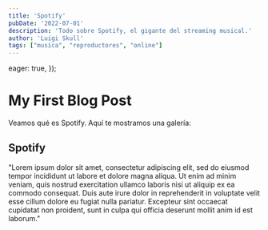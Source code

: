 ```yaml
---
title: 'Spotify'
pubDate: '2022-07-01'
description: 'Todo sobre Spotify, el gigante del streaming musical.'
author: 'Luigi Skull'
tags: ["musica", "reproductores", "online"]
---
```



  eager: true,
});


<Carousel images={images} />

# My First Blog Post

Veamos qué es Spotify. Aquí te mostramos una galería:


## Spotify

"Lorem ipsum dolor sit amet, consectetur adipiscing elit, sed do eiusmod tempor incididunt ut labore et dolore magna aliqua. Ut enim ad minim veniam, quis nostrud exercitation ullamco laboris nisi ut aliquip ex ea commodo consequat. Duis aute irure dolor in reprehenderit in voluptate velit esse cillum dolore eu fugiat nulla pariatur. Excepteur sint occaecat cupidatat non proident, sunt in culpa qui officia deserunt mollit anim id est laborum."